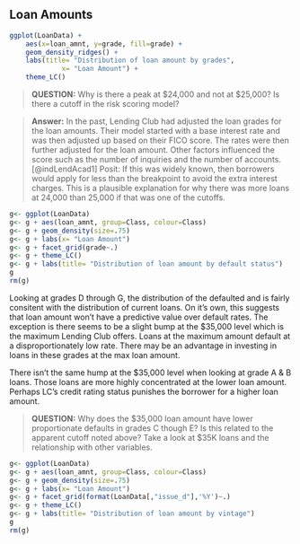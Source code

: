 ## Loan Amounts



```r
ggplot(LoanData) + 
    aes(x=loan_amnt, y=grade, fill=grade) + 
    geom_density_ridges() + 
    labs(title= "Distribution of loan amount by grades",
             x= "Loan Amount") + 
    theme_LC()
```

>**QUESTION:**
>Why is there a peak at $24,000 and not at $25,000? Is there a cutoff in the risk scoring model?

> **Answer:**
>In the past, Lending Club had adjusted the loan grades for the loan amounts.  Their model started with a base interest rate and was then adjusted up based on their FICO score.  The rates were then further adjusted for the loan amount. Other factors influenced the score such as the number of inquiries and the number of accounts. [@indLendAcad1] Posit: If this was widely known, then borrowers would apply for less than the breakpoint to avoid the extra interest charges. This is a plausible explanation for why there was more loans at 24,000 than 25,000 if that was one of the cutoffs.

```r
g<- ggplot(LoanData)
g<- g + aes(loan_amnt, group=Class, colour=Class)
g<- g + geom_density(size=.75)
g<- g + labs(x= "Loan Amount")
g<- g + facet_grid(grade~.)
g<- g + theme_LC()
g<- g + labs(title= "Distribution of loan amount by default status")
g
rm(g)
```

Looking at grades D through G, the distribution of the defaulted and is fairly consitent with the distribution of current loans. On it's own, this suggests that loan amount won't have a predictive value over default rates.  The exception is there seems to be a slight bump at the $35,000 level which is the maximum Lending Club offers. Loans at the maximum amount default at a disproportionately low rate.  There may be an advantage in investing in loans in these grades at the max loan amount.

There isn't the same hump at the $35,000 level when looking at grade A & B loans.  Those loans are more highly concentrated at the lower loan amount. Perhaps LC's credit rating status punishes the borrower for a higher loan amount. 


>**QUESTION:**
>Why does the $35,000 loan amount have lower proportionate defaults in grades C though E? Is this related to the apparent cutoff noted above? Take a look at $35K loans and the relationship with other variables.


```r
g<- ggplot(LoanData)
g<- g + aes(loan_amnt, group=Class, colour=Class)
g<- g + geom_density(size=.75)
g<- g + labs(x= "Loan Amount")
g<- g + facet_grid(format(LoanData[,"issue_d"],'%Y')~.)
g<- g + theme_LC()
g<- g + labs(title= "Distribution of loan amount by vintage")
g
rm(g)
```
